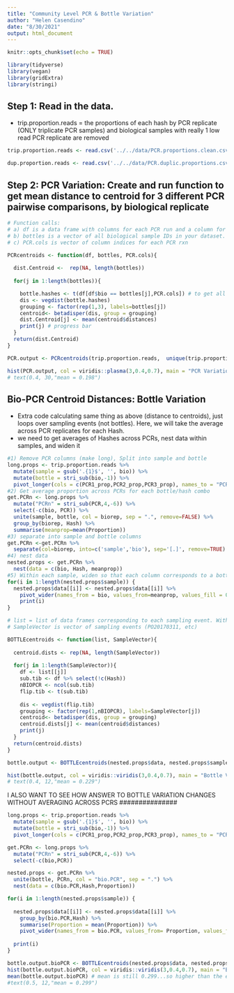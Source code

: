 ```yaml
---
title: "Community Level PCR & Bottle Variation"
author: "Helen Casendino"
date: "8/30/2021"
output: html_document
---
```

  
```r
knitr::opts_chunk$set(echo = TRUE)
```
```r
library(tidyverse)
library(vegan)
library(gridExtra)
library(stringi)
```

## Step 1: Read in the data. 

 - trip.proportion.reads = the proportions of each hash by PCR replicate (ONLY triplicate PCR samples) and biological samples with really 1 low read PCR replicate are removed

```r
trip.proportion.reads <- read.csv('../../data/PCR.proportions.clean.csv')

dup.proportion.reads <- read.csv('../../data/PCR.duplic.proportions.csv')
```

## Step 2: PCR Variation: Create and run function to get mean distance to centroid for 3 different PCR pairwise comparisons, by biological replicate

```r
# Function calls: 
# a) df is a data frame with columns for each PCR run and a column for bottle ID
# b) bottles is a vector of all biological sample IDs in your dataset.
# c) PCR.cols is vector of column indices for each PCR rxn 

PCRcentroids <- function(df, bottles, PCR.cols){
  
  dist.Centroid <-  rep(NA, length(bottles))
  
  for(j in 1:length(bottles)){

    bottle.hashes <- t(df[df$bio == bottles[j],PCR.cols]) # to get all PCR props from that one sample
    dis <- vegdist(bottle.hashes)
    grouping <- factor(rep(1,3), labels=bottles[j])
    centroid<- betadisper(dis, group = grouping)
    dist.Centroid[j] <- mean(centroid$distances)
    print(j) # progress bar
  }
  return(dist.Centroid)
}

PCR.output <- PCRcentroids(trip.proportion.reads,  unique(trip.proportion.reads$bio), 3:5)

hist(PCR.output, col = viridis::plasma(3,0.4,0.7), main = "PCR Variation", xlab = "Distance to Centroid (BC Pairwise Distances)")
# text(0.4, 30,"mean = 0.198")
```

## Bio-PCR Centroid Distances: Bottle Variation

- Extra code calculating same thing as above (distance to centroids), just loops over sampling events (not bottles). Here, we will take the average across PCR replicates for each Hash. 
- we need to get averages of Hashes across PCRs, nest data within samples, and widen it

```r
#1) Remove PCR columns (make long), Split into sample and bottle
long.props <- trip.proportion.reads %>% 
  mutate(sample = gsub('.{1}$', '', bio)) %>% 
  mutate(bottle = stri_sub(bio,-1)) %>% 
  pivot_longer(cols = c(PCR1_prop,PCR2_prop,PCR3_prop), names_to = "PCR", values_to = "Proportion")
#2) Get average proportion across PCRs for each bottle/hash combo
get.PCRn <- long.props %>% 
  mutate("PCRn" = stri_sub(PCR,4,-6)) %>% 
  select(-c(bio, PCR)) %>%
  unite(sample, bottle, col = biorep, sep = ".", remove=FALSE) %>% 
  group_by(biorep, Hash) %>%
  summarise(meanprop=mean(Proportion))
#3) separate into sample and bottle columns
get.PCRn <-get.PCRn %>%
  separate(col=biorep, into=c('sample','bio'), sep='[.]', remove=TRUE)
#4) nest data
nested.props <- get.PCRn %>% 
  nest(data = c(bio, Hash, meanprop))
#5) Within each sample, widen so that each column corresponds to a bottle
for(i in 1:length(nested.props$sample)) {
  nested.props$data[[i]] <- nested.props$data[[i]] %>% 
    pivot_wider(names_from = bio, values_from=meanprop, values_fill = 0) 
    print(i)
}
```

```r
# list = list of data frames corresponding to each sampling event. Within each df, columns correspond to bioPCR combos (A1, B3, C2 etc) and rows correspond to each Hashes
# SampleVector is vector of sampling events (PO20170311, etc)

BOTTLEcentroids <- function(list, SampleVector){
  
  centroid.dists <- rep(NA, length(SampleVector))
  
  for(j in 1:length(SampleVector)){
    df <- list[[j]]
    sub.tib <- df %>% select(!c(Hash))
    nBIOPCR <- ncol(sub.tib)
    flip.tib <- t(sub.tib)
    
    dis <- vegdist(flip.tib)
    grouping <- factor(rep(1,nBIOPCR), labels=SampleVector[j])
    centroid<- betadisper(dis, group = grouping)
    centroid.dists[j] <- mean(centroid$distances)
    print(j)
  }
  return(centroid.dists)
}

bottle.output <- BOTTLEcentroids(nested.props$data, nested.props$sample)

hist(bottle.output, col = viridis::viridis(3,0.4,0.7), main = "Bottle Variation", xlab = "Distance to Centroid (BC Pairwise Distances)")
# text(0.4, 12,"mean = 0.229")
```

#########
I ALSO WANT TO SEE HOW ANSWER TO BOTTLE VARIATION CHANGES WITHOUT AVERAGING ACROSS PCRS
###############

```r
long.props <- trip.proportion.reads %>% 
  mutate(sample = gsub('.{1}$', '', bio)) %>% 
  mutate(bottle = stri_sub(bio,-1)) %>% 
  pivot_longer(cols = c(PCR1_prop,PCR2_prop,PCR3_prop), names_to = "PCR", values_to = "Proportion")

get.PCRn <- long.props %>% 
  mutate("PCRn" = stri_sub(PCR,4,-6)) %>% 
  select(-c(bio,PCR))

nested.props <- get.PCRn %>% 
  unite(bottle, PCRn, col = "bio.PCR", sep = ".") %>% 
  nest(data = c(bio.PCR,Hash,Proportion))

for(i in 1:length(nested.props$sample)) {
  
  nested.props$data[[i]] <- nested.props$data[[i]] %>% 
    group_by(bio.PCR,Hash) %>% 
    summarise(Proportion = mean(Proportion)) %>%  
    pivot_wider(names_from = bio.PCR, values_from= Proportion, values_fill = 0) 
  
  print(i)
}
```

```r
bottle.output.bioPCR <- BOTTLEcentroids(nested.props$data, nested.props$sample)
hist(bottle.output.bioPCR, col = viridis::viridis(3,0.4,0.7), main = "Bottle Variation (no PCR averaging)", xlab = "Distance to Centroid (BC Pairwise Distances)")
mean(bottle.output.bioPCR) # mean is still 0.299...so higher than the earlier bottle var estimate
#text(0.5, 12,"mean = 0.299")
```

